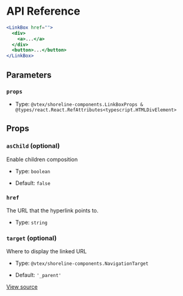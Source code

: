 # API Reference

```jsx
<LinkBox href="">
  <div>
    <a>...</a>
  </div>
  <button>...</button>
</LinkBox>
```

## Parameters

### `props`

- Type: `@vtex/shoreline-components.LinkBoxProps & @types/react.React.RefAttributes<typescript.HTMLDivElement>`

## Props

### `asChild` (optional)

Enable children composition

- Type: `boolean`

- Default: `false`

### `href`

The URL that the hyperlink points to.

- Type: `string`

### `target` (optional)

Where to display the linked URL

- Type: `@vtex/shoreline-components.NavigationTarget`

- Default: `'_parent'`

[View source](https://github.com/vtex/shoreline/blob/4b310ee4d/packages/components/src/link-box/link-box.tsx#L20)
